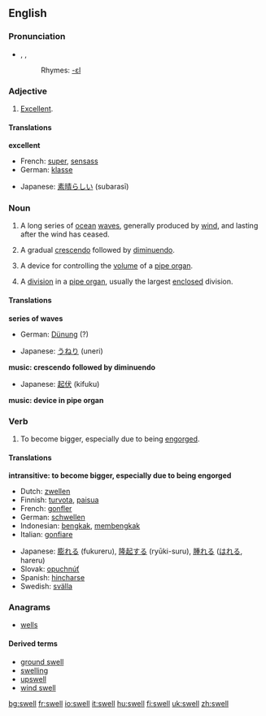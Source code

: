 ==English==

===Pronunciation===
*{{AHD|swĕl}}, {{IPA|/swεl/}}, {{IPA|/swEl/}}
*:Rhymes: [[Rhymes:English:-ɛl|-ɛl]]

===Adjective===
{{en-adj|-}}

# {{informal}} [[excellent|Excellent]].

====Translations====
'''excellent'''
{{top}}
*French: [[super#French|super]], [[sensass]]
*German: [[klasse]]
{{mid}}
*Japanese: [[素晴らしい]] (subarasī)
{{bottom}}

===Noun===
{{en-noun}}

# A long series of [[ocean]] [[wave]]s, generally produced by [[wind]], and lasting after the wind has ceased.
# {{music}} A gradual [[crescendo]] followed by [[diminuendo]].
# {{music}} A device for controlling the [[volume]] of a [[pipe organ]].
# {{music}} A [[division]] in a [[pipe organ]], usually the largest [[enclosed]] division.

====Translations====
'''series of waves'''
{{top}}
*German: [[Dünung]] {{f}} (?)
{{mid}}
*Japanese: [[うねり]] (uneri)
{{bottom}}

'''music: crescendo followed by diminuendo'''
{{top}}
{{mid}}
*Japanese: [[起伏]] (kifuku)
{{bottom}}

'''music: device in pipe organ'''
{{top}}
{{mid}}
{{bottom}}

===Verb===
{{en-verb|swells|swelling|swelled|'''[[swollen]] '''or''' [[swelled]]'''}}

# {{intransitive}} To become bigger, especially due to being [[engorge]]d.

====Translations====
'''intransitive: to become bigger, especially due to being engorged'''
{{top}}
*Dutch: [[zwellen]]
*Finnish: [[turvota]], [[paisua]]
*French: [[gonfler]]
*German: [[schwellen]]
*Indonesian: [[bengkak]], [[bengkak|membengkak]]
*Italian: [[gonfiare]]
{{mid}}
*Japanese: [[膨れる]] (fukureru), [[隆起する]] (ryūki-suru), [[腫れる]] ([[はれる]], hareru)
*Slovak: [[opuchnúť]]
*Spanish: [[hincharse]]
*Swedish: [[svälla]]
{{bottom}}

===Anagrams===
*[[wells]]

====Derived terms====
*[[ground swell]]
*[[swelling]]
*[[upswell]]
*[[wind swell]]

[[bg:swell]]
[[fr:swell]]
[[io:swell]]
[[it:swell]]
[[hu:swell]]
[[fi:swell]]
[[uk:swell]]
[[zh:swell]]